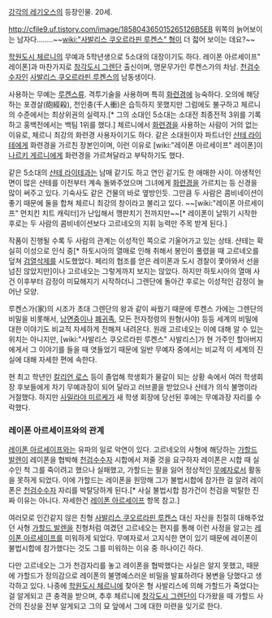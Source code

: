 [[강각의 레기오스]]의 등장인물. 20세.

http://cfile9.uf.tistory.com/image/185804365015265126B5EB
위쪽의 늙어보이는 남자다........~~[[wiki:"사발리스 쿠오르라핀 루켄스" 형]]이 더 젋어 보이는 데요?~~

[[학원도시 체르니]]의 무예과 5학년생으로 5소대의 대장이기도 하다. 
레이폰 아르세이프" 레이폰]과 마찬가지로 [[창각도시 그렌단]] 출신이며, 명문무가인 루켄스가의 차남. [[천검수수자]]인 [[사발리스 쿠오르라핀 루켄스]]의 남동생이다.

사용하는 무예는 [[루켄스류]]. 격투기술을 사용하며 특히 [[화련경]]에 능숙하다. 오의에 해당하는 포경살(砲經殺), 천인충(千人衝)은 습득하지 못했지만 그럼에도 불구하고 체르니의 수준에서는 최상위권의 실력자.[* 그의 소대인 5소대는 소대전 최종전적 3위를 기록하고 홍백전에서는 백팀 1위를 했다.] 체르니에서 [[화련경]]을 사용하는 사람이 거의 없는 이유로, 체르니 최강의 화련경 사용자이기도 하다. 같은 소대원이자 파트너인 [[샨테 라이테]]에게 화련경을 가르친 장본인이며, 이런 이유로 [wiki:"레이폰 아르세이프" 레이폰]이 [[나르키 게르니]]에게 화련경을 가르쳐달라고 부탁하기도 했다.

같은 5소대의 [[샨테 라이테]]과는 남매 같기도 하고 연인 같기도 한 애매한 사이. 야생적인 면이 많은 샨테를 이전부터 계속 돌봐주었으며 그녀에게 [[화련경]]을 가르치는 등 신경을 많이 써주고 있다. 기숙사도 같은 건물의 바로 옆방인듯. 그만큼 두 사람은 콤비네이션이 좋기 때문에 둘을 합쳐 체르니 최강의 창이라고 불리고 있다. ~~[wiki:"레이폰 아르세이프" 먼치킨 치트 캐릭터]가 난입해서 깽판치기 전까지만~~[* 레이폰이 날뛰기 시작한 후로는 두 사람의 콤비네이션보다 고르네오의 지휘 능력만 주목 받게 된다.] 

작품이 진행될 수록 두 사람의 관계는 이성적인 쪽으로 기울어가고 있는 상태. 샨테는 확실히 이성으로 인식 중[* 하토시아의 열매로 인해 취해서 봉인이 풀렸을 때 고르네오를 덮쳐 [[검열삭제]]를 시도했었다. 페리의 협조를 얻은 레이폰과 도시 경찰이 쫓아와서 선을 넘진 않았지만]이나 고르네오는 그렇게까지 보지는 않았다. 하지만 하토시아의 열매 사건 이후부터 감정이 미묘해지기 시작하더니 그렌단에 돌아간 후로는 이성적인 감정이 늘어난 모양.

루켄스가(家)의 시조가 초대 그렌단의 왕과 같이 싸웠기 때문에 루켄스 가에는 그렌단의 비밀을 비롯해서, [[낭면중]]이나 [[폐귀족]], 모든 전자정령의 원형(사야) 등등 세계의 비밀에 대한 이야기도 비교적 자세하게 전해져 내려온다. 원래 고르네오는 이에 대해 알 수 있는 위치는 아니지만, [wiki:"사발리스 쿠오르라핀 루켄스" 사발리스]가 현 가주인 할아버지에게서 그 이야기를 들을 때 엿들었기 때문에 일반 무예자 중에서는 비교적 이 세계의 진실에 대해 자세한 편에 속한다.

현 최고 학년인 [[칼리언 로스]] 등이 졸업해 학생회가 물갈이 되는 상황 속에서 여러 학생회장 후보들에게 차기 무예과장이 되어 달라고 러브콜을 받았으나 샨테가 의식 불명이라 거절했다. 하지만 [[사밀라야 미르케]]가 새 학생 회장에 당선된 후에는 무예과장 자리를 수락했다.

=== 레이폰 아르세이프와의 관계 ===
[[레이폰 아르세이프]]와는 유파의 일로 악연이 있다. 고르네오의 사형에 해당하는 [[가할드 발렌]]이 레이폰을 협박해 [[천검수수자]] 시합에서 져줄 것을 요구하자 레이폰은 시합 때 실수인 척 그를 죽이려고 했으나 실패했고, 가할드는 팔을 잃어 정상적인 [[무예자]]로서 활동을 못하게 되었다. 이에 가할드는 레이폰을 원망해 그가 불법시합에 참가한 걸 알려 레이폰은 [[천검수수자]] 자리를 박탈당하게 된다.[* 사실 불법시합 참가건이 천검을 박탈한 진짜 이유는 아니다. 자세한건 [[레이폰 아르세이프]] 항목 참고.]

여러모로 인간같지 않은 친형 [[사발리스 쿠오르라핀 루켄스]] 대신 자신을 친절히 대해주었던 사형 [[가할드 발렌]]을 친형처럼 여겼던 고르네오는 편지를 통해 이런 사정을 알고는 [[레이폰 아르세이프]]를 미워하게 되었다. 무예자로서 고지식한 면이 있기 때문에 레이폰이 불법시합에 참가했다는 것도 그를 미워하는 이유 중 하나이긴 하다.

다만 고르네오는 그가 천검자리를 놓고 레이폰을 협박했다는 사실은 알지 못했고, 때문에 가할드가 정의감으로 레이폰의 불명예스러운 비밀을 발표하려다 봉변을 당했다고 생각하고 있다. 나중에 [[학원도시 체르니]]에 찾아온 형 사발리스에 의해 가할드가 죽었다는걸 알게되고 큰 충격을 받으며, 추후 체르니에 [[창각도시 그렌단]]이 다가왔을 때 가할드 사건의 진상을 전부 알게되고 그의 묘 앞에서 그에 대한 미련을 잊기로 한다.
